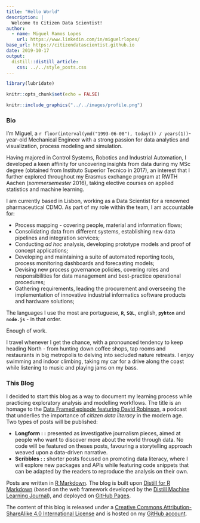 ```yaml
---
title: "Hello World"
description: |
  Welcome to Citizen Data Scientist!
author:
  - name: Miguel Ramos Lopes
    url: https://www.linkedin.com/in/miguelrlopes/
base_url: https://citizendatascientist.github.io
date: 2019-10-17
output:
  distill::distill_article:
    css: ../../style_posts.css
---
```


```r
library(lubridate)
```

```r
knitr::opts_chunk$set(echo = FALSE)
```

```r
knitr::include_graphics("../../images/profile.png")
```

### Bio

I'm Miguel, a `r floor(interval(ymd("1993-06-08"), today()) / years(1))`-year-old Mechanical Engineer with a strong passion for data analytics and visualization, process modeling and simulation. 

Having majored in Control Systems, Robotics and Industrial Automation, I developed a keen affinity for uncovering insights from data during my MSc degree (obtained from Instituto Superior Tecnico in 2017), an interest that I further explored throughout my Erasmus exchange program at RWTH Aachen (_sommersemester_ 2016), taking elective courses on applied statistics and machine learning.

I am currently based in Lisbon, working as a Data Scientist for a renowned pharmaceutical CDMO. As part of my role within the team, I am accountable for:

* Process mapping - covering people, material and information flows;
* Consolidating data from different systems, establishing new data pipelines and integration services;
* Conducting _ad hoc_ analysis, developing prototype models and proof of concept applications;
* Developing and maintaining a suite of automated reporting tools, process monitoring dashboards and forecasting models;
* Devising new process governance policies, covering roles and responsibilities for data management and best-practice operational procedures;
* Gathering requirements, leading the procurement and overseeing the implementation of innovative industrial informatics software products and hardware solutions; 

<!-- * Developing an understanding of business processes, together with project stakeholders and subject matter experts; -->

The languages I use the most are portuguese, **`R`**, **`SQL`**, english, **`pyhton`** and **`node.js`** - in that order.

Enough of work.

I travel whenever I get the chance, with a pronounced tendency to keep heading North - from hunting down coffee shops, tap rooms and restaurants in big metropolis to delving into secluded nature retreats. I enjoy swimming and indoor climbing, taking my car for a drive along the coast while listening to music and playing jams on my bass.

### This Blog 

I decided to start this blog as a way to document my learning process while practicing exploratory analysis and modelling workflows. The title is an homage to the [Data Framed episode featuring David Robinson](https://www.datacamp.com/community/podcast/citizen-data-science), a podcast that underlies the importance of _citizen data literacy_ in the modern age. Two types of posts will be published:

* **Longform : :** presented as investigative journalism pieces, aimed at people who want to discover more about the world through data. No code will be featured on theses posts, favouring a storytelling approach weaved upon a data-driven narrative.
* **Scribbles : :** shorter posts focused on promoting data literacy, where I will explore new packages and APIs while featuring code snippets that can be adapted by the readers to reproduce the analysis on their own.

Posts are written in [R Markdown](https://rmarkdown.rstudio.com/). The blog is built upon [Distill for R Markdown](https://rstudio.github.io/distill/) (based on the web framework developed by the [Distill Machine Learning Journal](https://distill.pub/)), and deployed on [GitHub Pages](https://pages.github.com/).

The content of this blog is released under a [Creative Commons Attribution-ShareAlike 4.0 International License](https://creativecommons.org/licenses/by-sa/4.0/) and is hosted on my [GitHub account](https://github.com/CitizenDataScientist/CitizenDataScientist.github.io).

